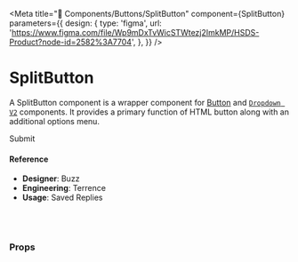 
<Meta
  title="🧬 Components/Buttons/SplitButton"
  component={SplitButton}
  parameters={{
    design: {
      type: 'figma',
      url:
        'https://www.figma.com/file/Wp9mDxTvWicSTWtezj2ImkMP/HSDS-Product?node-id=2582%3A7704',
    },
  }}
/>

# SplitButton

A SplitButton component is a wrapper component for [Button](../Button/README.md) and [`Dropdown V2`](../Dropdown/V2/docs/Dropdown.md) components. It provides a primary function of HTML button along with an additional options menu.

<Preview>
  <Story name="default">
    <SplitButton
      dropdownProps={{
        items: createSpec({
          label: faker.lorem.words(),
          value: faker.lorem.words(),
        }).generate(20),
        onSelect: action('onSelect'),
      }}
      kind="primary"
      onClick={action('onClick')}
      kind={select(
        'kind',
        {
          primary: 'primary',
          secondary: 'secondary',
          tertiary: 'tertiary',
          default: 'default',
          link: 'link',
        },
        'primary'
      )}
      size={select(
        'size',
        {
          xl: 'xl',
          lgxl: 'lgxl',
          lg: 'lg',
          md: 'md',
          sm: 'sm',
          xs: 'xs',
        },
        'lg'
      )}
      state={select(
        'state',
        {
          default: null,
          danger: 'danger',
          success: 'success',
          warning: 'warning',
        },
        ''
      )}
    >
      Submit
    </SplitButton>
  </Story>
</Preview>

#### Reference

- **Designer**: Buzz
- **Engineering**: Terrence
- **Usage**: Saved Replies

<br />
<br />

### Props

<Props of={SplitButton} />
